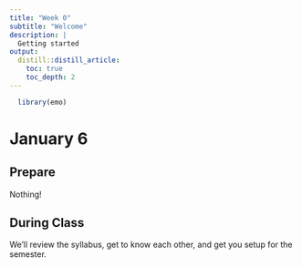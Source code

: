 ```yaml
---
title: "Week 0"
subtitle: "Welcome"
description: |
  Getting started
output:
  distill::distill_article:
    toc: true
    toc_depth: 2
---
```


```r
  library(emo)
```

# January 6

## Prepare

Nothing!

## During Class

We'll review the syllabus, get to know each other, and get you setup for the semester.
